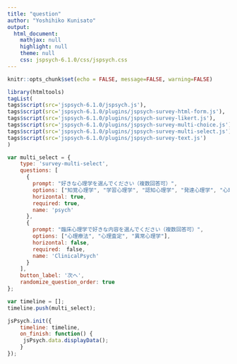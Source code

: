 ```yaml
---
title: "question"
author: "Yoshihiko Kunisato"
output:
  html_document:
    mathjax: null
    highlight: null
    theme: null
    css: jspsych-6.1.0/css/jspsych.css
---
```


```r
knitr::opts_chunk$set(echo = FALSE, message=FALSE, warning=FALSE)
```

```r
library(htmltools)
tagList(
tags$script(src='jspsych-6.1.0/jspsych.js'),
tags$script(src='jspsych-6.1.0/plugins/jspsych-survey-html-form.js'),
tags$script(src='jspsych-6.1.0/plugins/jspsych-survey-likert.js'),
tags$script(src='jspsych-6.1.0/plugins/jspsych-survey-multi-choice.js'),
tags$script(src='jspsych-6.1.0/plugins/jspsych-survey-multi-select.js'),
tags$script(src='jspsych-6.1.0/plugins/jspsych-survey-text.js')
)
```

```js
var multi_select = {
    type: 'survey-multi-select',
    questions: [
      {
        prompt: "好きな心理学を選んでください（複数回答可）", 
        options: ["知覚心理学", "学習心理学", "認知心理学", "発達心理学", "心理統計学","社会心理学","生理心理学","臨床心理学"], 
        horizontal: true,
        required: true,
        name: 'psych'
      }, 
      {
        prompt: "臨床心理学で好きな内容を選んでください（複数回答可）", 
        options: ["心理療法", "心理査定", "異常心理学"], 
        horizontal: false,
        required:　false,
        name: 'ClinicalPsych'
      }
    ], 
    button_label: '次へ',
    randomize_question_order: true
};

var timeline = [];
timeline.push(multi_select);

jsPsych.init({
    timeline: timeline,
    on_finish: function() {
     jsPsych.data.displayData();
    }
});
```
